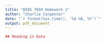 ```yaml
---
title: "BIOS 7659 Homework 1"
author: "Charlie Carpenter"
date: "`r format(Sys.time(), '%d %B, %Y')`"
output: pdf_document
---
```


```r
## Reading in Data


```


